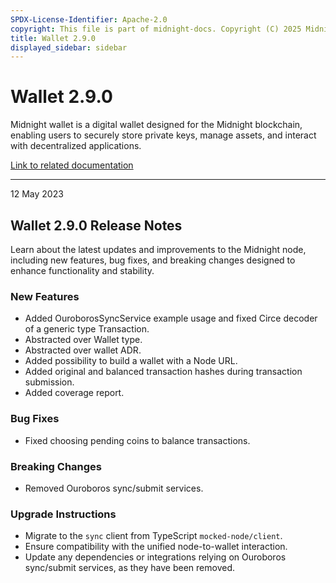 ```yaml
---
SPDX-License-Identifier: Apache-2.0
copyright: This file is part of midnight-docs. Copyright (C) 2025 Midnight Foundation. Licensed under the Apache License, Version 2.0 (the "License"); You may not use this file except in compliance with the License. You may obtain a copy of the License at http://www.apache.org/licenses/LICENSE-2.0 Unless required by applicable law or agreed to in writing, software distributed under the License is distributed on an "AS IS" BASIS, WITHOUT WARRANTIES OR CONDITIONS OF ANY KIND, either express or implied. See the License for the specific language governing permissions and limitations under the License.
title: Wallet 2.9.0
displayed_sidebar: sidebar
---
```


# Wallet 2.9.0

Midnight wallet is a digital wallet designed for the Midnight blockchain, enabling users to securely store private keys, manage assets, and interact with decentralized applications.

[Link to related documentation](../../learn/introduction/wallets)


---

<div 
  style={{
    marginTop: '0',
    fontSize: '1rem',
    fontWeight: 'normal',
    marginBottom: '0.5rem'
  }}
>
  12 May 2023
</div>

## Wallet 2.9.0 Release Notes

Learn about the latest updates and improvements to the Midnight node, including new features, bug fixes, and breaking changes designed to enhance functionality and stability.

### New Features

- Added OuroborosSyncService example usage and fixed Circe decoder of a generic type Transaction.  
- Abstracted over Wallet type.  
- Abstracted over wallet ADR.  
- Added possibility to build a wallet with a Node URL.  
- Added original and balanced transaction hashes during transaction submission.  
- Added coverage report.  

### Bug Fixes

- Fixed choosing pending coins to balance transactions.  

### Breaking Changes

- Removed Ouroboros sync/submit services.  

### Upgrade Instructions

- Migrate to the `sync` client from TypeScript `mocked-node/client`.  
- Ensure compatibility with the unified node-to-wallet interaction.  
- Update any dependencies or integrations relying on Ouroboros sync/submit services, as they have been removed.  
